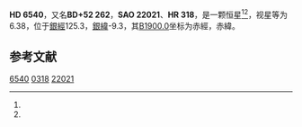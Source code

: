 {{Starbox begin
| name = HD 6540
}}
{{Starbox observe
| epoch = [[J2000.0|J2000.0]]
| constell = {{星座名待查}}<ref name=SIMBAD>{{cite web
 | url=http://simbad.u-strasbg.fr/simbad/sim-id?Ident=HR+318
 | title =Pulsating variable Star
 | publisher=Centre de Données astronomiques de Strasbourg
 | work=SIMBAD
 | accessdate=2012-07-13}}</ref><ref name=DATA>{{cite web
 | url=http://vizier.u-strasbg.fr/viz-bin/VizieR-5?-out.add=.&-source=5050&-corr=PK=HR&-out.max=9999&HR=318
 | title=VizieR Detailed Page
 | accessdate=2012-07-13
 | archive-date=2016-03-04
 | archive-url=https://web.archive.org/web/20160304213147/http://vizier.u-strasbg.fr/viz-bin/VizieR-5?-out.add=.&-source=5050&-corr=PK=HR&-out.max=9999&HR=318
 | dead-url=no
 }}</ref>
| 星官 = 
| ra = {{RA|1|7|9.5}}<ref name=SIMBAD /><ref name=DATA />
| dec = {{DEC|+53|29|54}}<ref name=SIMBAD /><ref name=DATA />
| appmag_v = 6.38<ref name=SIMBAD /><ref name=DATA />
}}
{{Starbox character
| class = K2III<ref name=SIMBAD /><ref name=DATA />
| b-v = <ref name=SIMBAD /><ref name=DATA />
| u-b = <ref name=SIMBAD /><ref name=DATA />
| r-i = <ref name=SIMBAD /><ref name=DATA />
| variable = 
}}
{{Starbox astrometry
| radial_v = 
| prop_mo_ra = 7
| parallax = 
| p_error = 
}}
{{Starbox catalog
| names =BD+52 262，[[SAO星表|SAO]] 22021，[[HD星表|HD]] 6540，[[HR星表|HR]] 318}}
{{Starbox reference |Simbad=HR+318}}
{{Starbox end}}

'''HD 6540'''，又名'''BD+52 262'''，'''SAO 22021'''、'''HR 318'''，是一颗恒星<ref name=SIMBAD /><ref name=DATA />，视星等为6.38，位于[[銀道座標系|銀經]]125.3，[[銀道座標系|銀緯]]-9.3，其[[B1900.0|B1900.0]]坐标为赤經{{RA|1|1|12.4}}，赤緯{{DEC|+52|-9.3|48}}。

== 参考文献 ==
{{reflist}}

{{star-stub}}

[[Category:HD和HDE天體|6540]]
[[Category:HR天體|0318]]
[[Category:SAO天體|22021]]